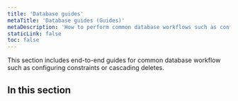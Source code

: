 ```yaml
---
title: 'Database guides'
metaTitle: 'Database guides (Guides)'
metaDescription: 'How to perform common database workflows such as configuring constraints and cascading deletes.'
staticLink: false
toc: false
---
```


<TopBlock>

This section includes end-to-end guides for common database workflow such as configuring constraints or cascading deletes.

</TopBlock>

## In this section

<Subsections depth="2" />
